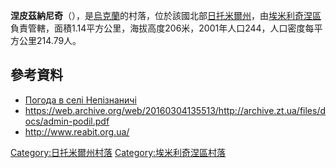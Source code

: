 {{coord|50|45|26|N|27|55|53|E|scale:30000|display=title}}

'''涅皮茲納尼奇'''（{{lang-uk|Непізнаничі}}），是[[烏克蘭|烏克蘭]]的村落，位於該國北部[[日托米爾州|日托米爾州]]，由[[埃米利奇涅區|埃米利奇涅區]]負責管轄，面積1.14平方公里，海拔高度206米，2001年人口244，人口密度每平方公里214.79人。

==參考資料==
* [http://weather.in.ua/ua/zhitomirskaja/16771 Погода в селі Непізнаничі] {{Wayback|url=http://weather.in.ua/ua/zhitomirskaja/16771 |date=20111219153530 }}
* https://web.archive.org/web/20160304135513/http://archive.zt.ua/files/docs/admin-podil.pdf
* http://www.reabit.org.ua/ {{Wayback|url=http://www.reabit.org.ua/ |date=20210325030105 }}

{{DEFAULTSORT:Непізнаничі}}
[[Category:日托米爾州村落|Category:日托米爾州村落]]
[[Category:埃米利奇涅區村落|Category:埃米利奇涅區村落]]


{{Zhytomyr-geo-stub}}